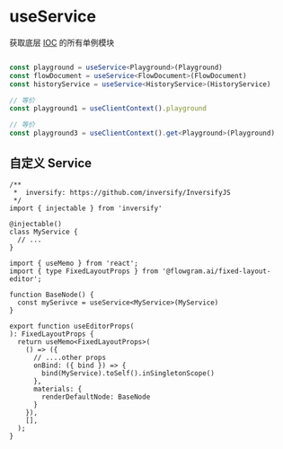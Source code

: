 # useService

获取底层 [IOC](/flowgram.ai/guide/concepts/IOC.html) 的所有单例模块

```ts pure

const playground = useService<Playground>(Playground)
const flowDocument = useService<FlowDocument>(FlowDocument)
const historyService = useService<HistoryService>(HistoryService)

// 等价
const playground1 = useClientContext().playground

// 等价
const playground3 = useClientContext().get<Playground>(Playground)

```



## 自定义 Service

```tsx pure
/**
 *  inversify: https://github.com/inversify/InversifyJS
 */
import { injectable } from 'inversify'

@injectable()
class MyService {
  // ...
}

import { useMemo } from 'react';
import { type FixedLayoutProps } from '@flowgram.ai/fixed-layout-editor';

function BaseNode() {
  const mySerivce = useService<MyService>(MyService)
}

export function useEditorProps(
): FixedLayoutProps {
  return useMemo<FixedLayoutProps>(
    () => ({
      // ....other props
      onBind: ({ bind }) => {
        bind(MyService).toSelf().inSingletonScope()
      },
      materials: {
        renderDefaultNode: BaseNode
      }
    }),
    [],
  );
}

```

